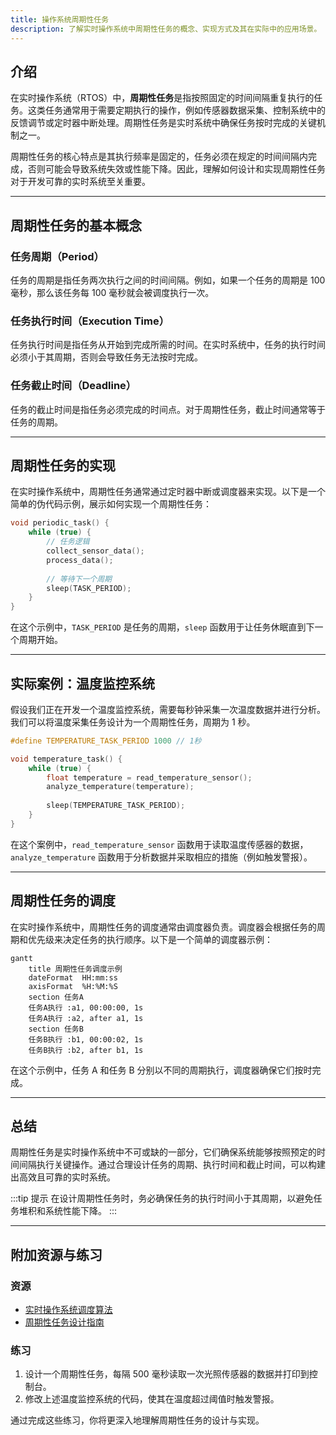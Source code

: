 ```yaml
---
title: 操作系统周期性任务
description: 了解实时操作系统中周期性任务的概念、实现方式及其在实际中的应用场景。
---
```


## 介绍

在实时操作系统（RTOS）中，**周期性任务**是指按照固定的时间间隔重复执行的任务。这类任务通常用于需要定期执行的操作，例如传感器数据采集、控制系统中的反馈调节或定时器中断处理。周期性任务是实时系统中确保任务按时完成的关键机制之一。

周期性任务的核心特点是其执行频率是固定的，任务必须在规定的时间间隔内完成，否则可能会导致系统失效或性能下降。因此，理解如何设计和实现周期性任务对于开发可靠的实时系统至关重要。

---

## 周期性任务的基本概念

### 任务周期（Period）
任务的周期是指任务两次执行之间的时间间隔。例如，如果一个任务的周期是 100 毫秒，那么该任务每 100 毫秒就会被调度执行一次。

### 任务执行时间（Execution Time）
任务执行时间是指任务从开始到完成所需的时间。在实时系统中，任务的执行时间必须小于其周期，否则会导致任务无法按时完成。

### 任务截止时间（Deadline）
任务的截止时间是指任务必须完成的时间点。对于周期性任务，截止时间通常等于任务的周期。

---

## 周期性任务的实现

在实时操作系统中，周期性任务通常通过定时器中断或调度器来实现。以下是一个简单的伪代码示例，展示如何实现一个周期性任务：

```c
void periodic_task() {
    while (true) {
        // 任务逻辑
        collect_sensor_data();
        process_data();
        
        // 等待下一个周期
        sleep(TASK_PERIOD);
    }
}
```

在这个示例中，`TASK_PERIOD` 是任务的周期，`sleep` 函数用于让任务休眠直到下一个周期开始。

---

## 实际案例：温度监控系统

假设我们正在开发一个温度监控系统，需要每秒钟采集一次温度数据并进行分析。我们可以将温度采集任务设计为一个周期性任务，周期为 1 秒。

```c
#define TEMPERATURE_TASK_PERIOD 1000 // 1秒

void temperature_task() {
    while (true) {
        float temperature = read_temperature_sensor();
        analyze_temperature(temperature);
        
        sleep(TEMPERATURE_TASK_PERIOD);
    }
}
```

在这个案例中，`read_temperature_sensor` 函数用于读取温度传感器的数据，`analyze_temperature` 函数用于分析数据并采取相应的措施（例如触发警报）。

---

## 周期性任务的调度

在实时操作系统中，周期性任务的调度通常由调度器负责。调度器会根据任务的周期和优先级来决定任务的执行顺序。以下是一个简单的调度器示例：

```mermaid
gantt
    title 周期性任务调度示例
    dateFormat  HH:mm:ss
    axisFormat  %H:%M:%S
    section 任务A
    任务A执行 :a1, 00:00:00, 1s
    任务A执行 :a2, after a1, 1s
    section 任务B
    任务B执行 :b1, 00:00:02, 1s
    任务B执行 :b2, after b1, 1s
```

在这个示例中，任务 A 和任务 B 分别以不同的周期执行，调度器确保它们按时完成。

---

## 总结

周期性任务是实时操作系统中不可或缺的一部分，它们确保系统能够按照预定的时间间隔执行关键操作。通过合理设计任务的周期、执行时间和截止时间，可以构建出高效且可靠的实时系统。

:::tip 提示
在设计周期性任务时，务必确保任务的执行时间小于其周期，以避免任务堆积和系统性能下降。
:::

---

## 附加资源与练习

### 资源
- [实时操作系统调度算法](https://en.wikipedia.org/wiki/Real-time_operating_system)
- [周期性任务设计指南](https://www.embedded.com/periodic-tasks-in-rtos/)

### 练习
1. 设计一个周期性任务，每隔 500 毫秒读取一次光照传感器的数据并打印到控制台。
2. 修改上述温度监控系统的代码，使其在温度超过阈值时触发警报。

通过完成这些练习，你将更深入地理解周期性任务的设计与实现。